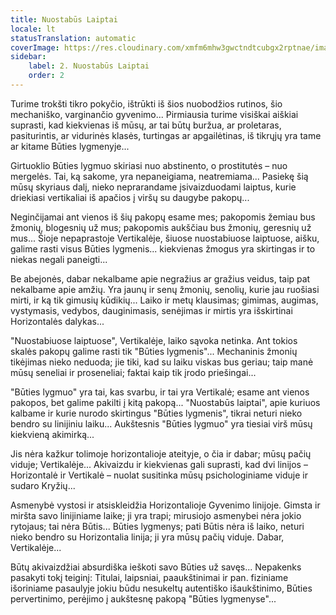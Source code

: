 ```yaml
---
title: Nuostabūs Laiptai
locale: lt
statusTranslation: automatic
coverImage: https://res.cloudinary.com/xmfm6mhw3gwctndtcubgx2rptnae/image/upload/v1740468922/small_cover_tratado_de_psicologia_revolucionaria_a4c0dca4e0.webp
sidebar:
    label: 2. Nuostabūs Laiptai
    order: 2
---
```

Turime trokšti tikro pokyčio, ištrūkti iš šios nuobodžios rutinos, šio mechaniško, varginančio gyvenimo... Pirmiausia turime visiškai aiškiai suprasti, kad kiekvienas iš mūsų, ar tai būtų buržua, ar proletaras, pasiturintis, ar vidurinės klasės, turtingas ar apgailėtinas, iš tikrųjų yra tame ar kitame Būties lygmenyje...

Girtuoklio Būties lygmuo skiriasi nuo abstinento, o prostitutės – nuo mergelės. Tai, ką sakome, yra nepaneigiama, neatremiama... Pasiekę šią mūsų skyriaus dalį, nieko neprarandame įsivaizduodami laiptus, kurie driekiasi vertikaliai iš apačios į viršų su daugybe pakopų...

Neginčijamai ant vienos iš šių pakopų esame mes; pakopomis žemiau bus žmonių, blogesnių už mus; pakopomis aukščiau bus žmonių, geresnių už mus... Šioje nepaprastoje Vertikalėje, šiuose nuostabiuose laiptuose, aišku, galime rasti visus Būties lygmenis... kiekvienas žmogus yra skirtingas ir to niekas negali paneigti...

Be abejonės, dabar nekalbame apie negražius ar gražius veidus, taip pat nekalbame apie amžių. Yra jaunų ir senų žmonių, senolių, kurie jau ruošiasi mirti, ir ką tik gimusių kūdikių... Laiko ir metų klausimas; gimimas, augimas, vystymasis, vedybos, dauginimasis, senėjimas ir mirtis yra išskirtinai Horizontalės dalykas...

"Nuostabiuose laiptuose", Vertikalėje, laiko sąvoka netinka. Ant tokios skalės pakopų galime rasti tik "Būties lygmenis"... Mechaninis žmonių tikėjimas nieko neduoda; jie tiki, kad su laiku viskas bus geriau; taip manė mūsų seneliai ir proseneliai; faktai kaip tik įrodo priešingai...

"Būties lygmuo" yra tai, kas svarbu, ir tai yra Vertikalė; esame ant vienos pakopos, bet galime pakilti į kitą pakopą... "Nuostabūs laiptai", apie kuriuos kalbame ir kurie nurodo skirtingus "Būties lygmenis", tikrai neturi nieko bendro su linijiniu laiku... Aukštesnis "Būties lygmuo" yra tiesiai virš mūsų kiekvieną akimirką...

Jis nėra kažkur tolimoje horizontalioje ateityje, o čia ir dabar; mūsų pačių viduje; Vertikalėje... Akivaizdu ir kiekvienas gali suprasti, kad dvi linijos – Horizontalė ir Vertikalė – nuolat susitinka mūsų psichologiniame viduje ir sudaro Kryžių...

Asmenybė vystosi ir atsiskleidžia Horizontalioje Gyvenimo linijoje. Gimsta ir miršta savo linijiniame laike; ji yra trapi; mirusiojo asmenybei nėra jokio rytojaus; tai nėra Būtis... Būties lygmenys; pati Būtis nėra iš laiko, neturi nieko bendro su Horizontalia linija; ji yra mūsų pačių viduje. Dabar, Vertikalėje...

Būtų akivaizdžiai absurdiška ieškoti savo Būties už savęs... Nepakenks pasakyti tokį teiginį: Titulai, laipsniai, paaukštinimai ir pan. fiziniame išoriniame pasaulyje jokiu būdu nesukeltų autentiško išaukštinimo, Būties pervertinimo, perėjimo į aukštesnę pakopą "Būties lygmenyse"...

